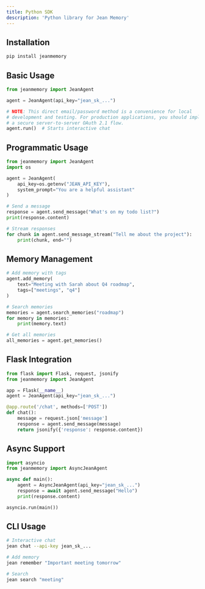 ```yaml
---
title: Python SDK
description: 'Python library for Jean Memory'
---
```


## Installation

```bash
pip install jeanmemory
```

## Basic Usage

```python
from jeanmemory import JeanAgent

agent = JeanAgent(api_key="jean_sk_...")

# NOTE: This direct email/password method is a convenience for local 
# development and testing. For production applications, you should implement 
# a secure server-to-server OAuth 2.1 flow.
agent.run()  # Starts interactive chat
```

## Programmatic Usage

```python
from jeanmemory import JeanAgent
import os

agent = JeanAgent(
    api_key=os.getenv("JEAN_API_KEY"),
    system_prompt="You are a helpful assistant"
)

# Send a message
response = agent.send_message("What's on my todo list?")
print(response.content)

# Stream responses
for chunk in agent.send_message_stream("Tell me about the project"):
    print(chunk, end="")
```

## Memory Management

```python
# Add memory with tags
agent.add_memory(
    text="Meeting with Sarah about Q4 roadmap",
    tags=["meetings", "q4"]
)

# Search memories
memories = agent.search_memories("roadmap")
for memory in memories:
    print(memory.text)

# Get all memories
all_memories = agent.get_memories()
```

## Flask Integration

```python
from flask import Flask, request, jsonify
from jeanmemory import JeanAgent

app = Flask(__name__)
agent = JeanAgent(api_key="jean_sk_...")

@app.route('/chat', methods=['POST'])
def chat():
    message = request.json['message']
    response = agent.send_message(message)
    return jsonify({'response': response.content})
```

## Async Support

```python
import asyncio
from jeanmemory import AsyncJeanAgent

async def main():
    agent = AsyncJeanAgent(api_key="jean_sk_...")
    response = await agent.send_message("Hello")
    print(response.content)

asyncio.run(main())
```

## CLI Usage

```bash
# Interactive chat
jean chat --api-key jean_sk_...

# Add memory
jean remember "Important meeting tomorrow"

# Search
jean search "meeting"
```